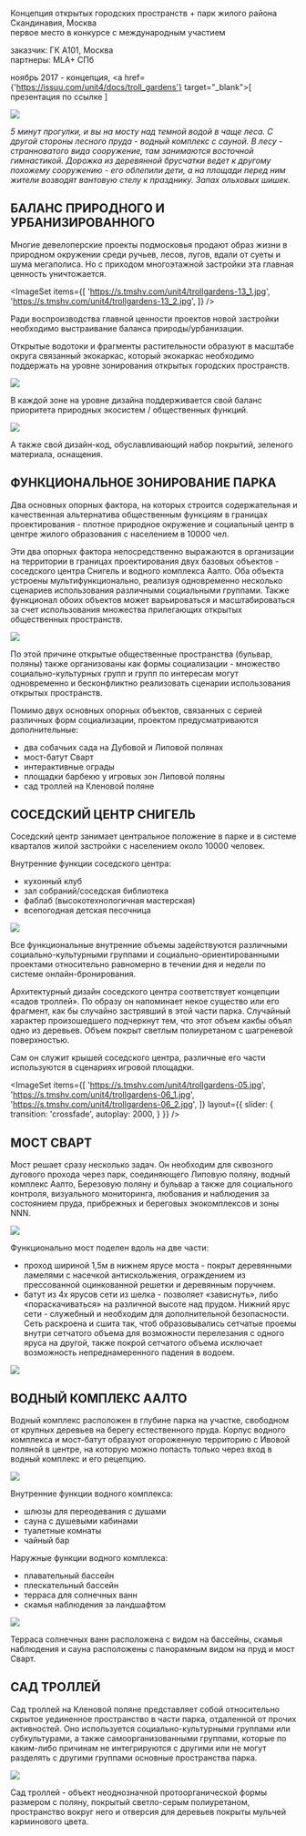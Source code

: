 
<Title>САДЫ ТРОЛЛЕЙ</Title>

Концепция открытых городских пространств + парк жилого района Скандинавия, Москва<br/>
первое место в конкурсе с международным участием

заказчик: ГК А101, Москва<br/>
партнеры: MLA+ СПб

ноябрь 2017 - концепция, <a href={'https://issuu.com/unit4/docs/troll_gardens'} target="_blank">[ презентация по ссылке ]</a>

<Image src='https://s.tmshv.com/unit4/trollgardens-03.jpg'/>

_5 минут прогулки, и вы на мосту над темной водой в чаще леса. С другой стороны лесного пруда - водный комплекс с сауной. В лесу - странноватого вида сооружение, там занимаются восточной гимнастикой. Дорожка из деревянной брусчатки ведет к другому похожему сооружению - его облепили дети, а на площади перед ним жители возводят вантовую стелу к празднику. Запах ольховых шишек._
            


## БАЛАНС ПРИРОДНОГО И УРБАНИЗИРОВАННОГО

Многие девелоперские проекты подмосковья продают образ жизни в природном окружении среди ручьев, лесов, лугов, вдали от суеты и шума мегаполиса. Но с приходом многоэтажной застройки эта главная ценность уничтожается.

<ImageSet
    items={[
        'https://s.tmshv.com/unit4/trollgardens-13_1.jpg',
        'https://s.tmshv.com/unit4/trollgardens-13_2.jpg',
    ]}
/>       
            
Ради воспроизводства главной ценности проектов новой застройки необходимо выстраивание баланса природы/урбанизации.

Открытые водотоки и фрагменты растительности образуют в масштабе округа связанный экокаркас, который экокаркас необходимо поддержать на уровне зонирования открытых городских пространств.

<Image src='https://s.tmshv.com/unit4/trollgardens-01.jpg'/> 

В каждой зоне на уровне дизайна поддерживается свой баланс приоритета природных экосистем / общественных функций.

<Image src='https://s.tmshv.com/unit4/trollgardens-02.jpg'/> 
  
А также свой дизайн-код, обуславливающий набор покрытий, зеленого материала, оснащения.   


## ФУНКЦИОНАЛЬНОЕ ЗОНИРОВАНИЕ ПАРКА

Два основных опорных фактора, на которых строится содержательная и качественная альтернатива общественным функциям в границах проектирования - плотное природное окружение и социальный центр в центре жилого образования с населением в 10000 чел.

Эти два опорных фактора непосредственно выражаются в организации на территории в границах проектирования двух базовых объектов - соседского центра Снигель и водного комплекса Аалто. Оба объекта устроены мультифункционально, реализуя одновременно несколько сценариев использования различными социальными группами. Также функционал обоих объектов может варьироваться и масштабироваться за счет использования множества прилегающих открытых общественных пространств.

<Image src='https://s.tmshv.com/unit4/trollgardens-12.jpg'/>

По этой причине открытые общественные пространства (бульвар, поляны) также организованы как формы социализации - множество социально-культурных групп и групп по интересам могут одновременно и бесконфликтно реализовать сценарии использования открытых пространств.

Помимо двух основных опорных объектов, связанных с серией различных форм социализации, проектом предусматриваются дополнительные:
- два собачьих сада на Дубовой и Липовой полянах
- мост-батут Сварт
- интерактивные ограды
- площадки барбекю у игровых зон Липовой поляны
- сад троллей на Кленовой поляне
            


## СОСЕДСКИЙ ЦЕНТР СНИГЕЛЬ

Соседский центр занимает центральное положение в парке и в системе кварталов жилой застройки с населением около 10000 человек.

Внутренние функции соседского центра:
- кухонный клуб
- зал собраний/соседская библиотека
- фаблаб (высокотехнологичная мастерская)
- всепогодная детская песочница
               

<Image src='https://s.tmshv.com/unit4/trollgardens-04.jpg'/>

Все функциональные внутренние объемы задействуются различными социально-культурными группами и социально-ориентированными проектами относительно равномерно в течении дня и недели по системе онлайн-бронирования.

Архитектурный дизайн соседского центра соответствует концепции «садов троллей». По образу он напоминает некое существо или его фрагмент, как бы случайно застрявший в этой части парка. Случайный характер произошедшего подчеркнут тем, что этот объем какбы объял одно из деревьев. Объем покрыт светлым полиуретаном с шагреневой поверхностью. 

Сам он служит крышей соседского центра, различные его части используются в сценариях игровой площадки.

<ImageSet
    items={[
        'https://s.tmshv.com/unit4/trollgardens-05.jpg',
        'https://s.tmshv.com/unit4/trollgardens-06_1.jpg',
        'https://s.tmshv.com/unit4/trollgardens-06_2.jpg',
    ]}
    layout={{
        slider: {
            transition: 'crossfade',
            autoplay: 2000,
        }
    }}
/>

## МОСТ СВАРТ

Мост решает сразу несколько задач. Он необходим для сквозного дугового прохода через парк, соединяющего Липовую поляну, водный комплекс Аалто, Березовую поляну и бульвар а также для социального контроля, визуального мониторинга, любования и наблюдения за состоянием пруда, прибрежных и береговых экокомплексов и зоны NNN.
               

<Image src='https://s.tmshv.com/unit4/trollgardens-09.jpg'/>

Функционально мост поделен вдоль на две части:
- проход шириной 1,5м в нижнем ярусе моста - покрыт деревянными ламелями с насечкой антискольжения, ограждением из прессованной оцинкованной решетки и деревянным поручнем.
- батут из 4х ярусов сети из шелка - позволяет «зависнуть», либо «пораскачиваться» на различной высоте над прудом. Нижний ярус сети - служебный и необходим для дополнительной безопасности. Сеть раскроена и сшита так, чтоб образовывались сетчатые проемы внутри сетчатого объема для возможности перелезания с одного яруса на другой, также покрой сетчатого объема исключает возможность непреднамеренного падения в водоем.
                           
<Image src='https://s.tmshv.com/unit4/trollgardens-10.jpg'/>


## ВОДНЫЙ КОМПЛЕКС ААЛТО
Водный комплекс расположен в глубине парка на участке, свободном от крупных деревьев на берегу естественного пруда. Корпус водного комплекса и мост-батут образуют огороженную территорию с Ивовой поляной в центре, на которую можно попасть только через вход в водный комплекс и его рецепцию.

<Image src='https://s.tmshv.com/unit4/trollgardens-08.jpg'/>

Внутренние функции водного комплекса:
- шлюзы для переодевания с душами
- сауна с душевыми кабинами
- туалетные комнаты
- чайный бар

Наружные функции водного комплекса:
- плавательный бассейн
- плескательный бассейн
- терраса для солнечных ванн
- скамья наблюдения за ландшафтом

<Image src='https://s.tmshv.com/unit4/trollgardens-11.jpg'/>    

Терраса солнечных ванн расположена с видом на бассейны, скамья наблюдения и сауна расположены с панорамным видом на пруд и мост Сварт.


## САД ТРОЛЛЕЙ

Сад троллей на Кленовой поляне представляет собой относительно скрытое уединенное пространство в части парка, отдаленной от прочих активностей. Оно используется социально-культурными группами или субкультурами, а также самоорганизованными группами, которые по каким-либо причинам не интегрируются с другими или не могут разделять с другими группами основные пространства парка. 
               
<Image src='https://s.tmshv.com/unit4/trollgardens-16.jpg'/>
            
Сад троллей - объект неоднозначной протоорганической формы размером с поляну, покрытый светло-серым полиуретаном, пространство вокруг него и отверсия для деревьев покрыты мульчей карминового цвета.
